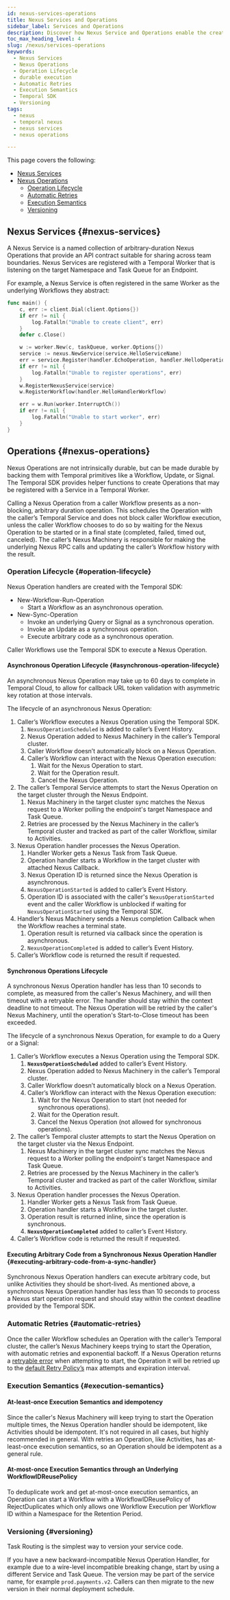 ```yaml
---
id: nexus-services-operations
title: Nexus Services and Operations
sidebar_label: Services and Operations
description: Discover how Nexus Service and Operations enable the creation of well-defined API contracts for sharing capabilities across team and Namespace boundaries, leveraging Temporal's durable and scalable infrastructure.
toc_max_heading_level: 4
slug: /nexus/services-operations
keywords:
  - Nexus Services
  - Nexus Operations
  - Operation Lifecycle
  - durable execution
  - Automatic Retries
  - Execution Semantics
  - Temporal SDK
  - Versioning
tags:
  - nexus 
  - temporal nexus 
  - nexus services
  - nexus operations

---
```


This page covers the following:

- [Nexus Services](#nexus-services)
- [Nexus Operations](#nexus-services)
  - [Operation Lifecycle](#operation-lifecycle)
  - [Automatic Retries](#automatic-retries)
  - [Execution Semantics](#execution-semantics)
  - [Versioning](#versioning)

## Nexus Services {#nexus-services}

A Nexus Service is a named collection of arbitrary-duration Nexus Operations that provide an API contract suitable for sharing across team boundaries.
Nexus Services are registered with a Temporal Worker that is listening on the target Namespace and Task Queue for an Endpoint.

For example, a Nexus Service is often registered in the same Worker as the underlying Workflows they abstract:

```go
func main() {
	c, err := client.Dial(client.Options{})
	if err != nil {
		log.Fatalln("Unable to create client", err)
	}
	defer c.Close()

	w := worker.New(c, taskQueue, worker.Options{})
	service := nexus.NewService(service.HelloServiceName)
	err = service.Register(handler.EchoOperation, handler.HelloOperation)
	if err != nil {
		log.Fatalln("Unable to register operations", err)
	}
	w.RegisterNexusService(service)
	w.RegisterWorkflow(handler.HelloHandlerWorkflow)

	err = w.Run(worker.InterruptCh())
	if err != nil {
		log.Fatalln("Unable to start worker", err)
	}
}
```

## Operations {#nexus-operations}

Nexus Operations are not intrinsically durable, but can be made durable by backing them with Temporal primitives like a Workflow, Update, or Signal.
The Temporal SDK provides helper functions to create Operations that may be registered with a Service in a Temporal Worker.

Calling a Nexus Operation from a caller Workflow presents as a non-blocking, arbitrary duration operation.
This schedules the Operation with the caller’s Temporal Service and does not block caller Workflow execution, unless the caller Workflow chooses to do so by waiting for the Nexus Operation to be started or in a final state (completed, failed, timed out, canceled).
The caller’s Nexus Machinery is responsible for making the underlying Nexus RPC calls and updating the caller’s Workflow history with the result.

### Operation Lifecycle {#operation-lifecycle}

Nexus Operation handlers are created with the Temporal SDK:

- New-Workflow-Run-Operation
  - Start a Workflow as an asynchronous operation.
- New-Sync-Operation
  - Invoke an underlying Query or Signal as a synchronous operation.
  - Invoke an Update as a synchronous operation.
  - Execute arbitrary code as a synchronous operation.

Caller Workflows use the Temporal SDK to execute a Nexus Operation.

#### Asynchronous Operation Lifecycle {#asynchronous-operation-lifecycle}

An asynchronous Nexus Operation may take up to 60 days to complete in Temporal Cloud, to allow for callback URL token validation with asymmetric key rotation at those intervals.

The lifecycle of an asynchronous Nexus Operation:

1. Caller’s Workflow executes a Nexus Operation using the Temporal SDK.
   1. `NexusOperationScheduled` is added to caller’s Event History.
   2. Nexus Operation added to Nexus Machinery in the caller’s Temporal cluster.
   3. Caller Workflow doesn’t automatically block on a Nexus Operation.
   4. Caller’s Workflow can interact with the Nexus Operation execution:
      1. Wait for the Nexus Operation to start.
      2. Wait for the Operation result.
      3. Cancel the Nexus Operation.
2. The caller’s Temporal Service attempts to start the Nexus Operation on the target cluster through the Nexus Endpoint.
   1. Nexus Machinery in the target cluster sync matches the Nexus request to a Worker polling the endpoint's target Namespace and Task Queue.
   2. Retries are processed by the Nexus Machinery in the caller’s Temporal cluster and tracked as part of the caller Workflow, similar to Activities.
3. Nexus Operation handler processes the Nexus Operation.
   1. Handler Worker gets a Nexus Task from Task Queue.
   2. Operation handler starts a Workflow in the target cluster with attached Nexus Callback.
   3. Nexus Operation ID is returned since the Nexus Operation is asynchronous.
   4. `NexusOperationStarted` is added to caller’s Event History.
   5. Operation ID is associated with the caller's `NexusOperationStarted` event and the caller Workflow is unblocked if waiting for `NexusOperationStarted` using the Temporal SDK.
4. Handler’s Nexus Machinery sends a Nexus completion Callback when the Workflow reaches a terminal state.
   1. Operation result is returned via callback since the operation is asynchronous.
   2. `NexusOperationCompleted` is added to caller’s Event History.
5. Caller’s Workflow code is returned the result if requested.

#### Synchronous Operations Lifecycle

A synchronous Nexus Operation handler has less than 10 seconds to complete, as measured from the caller's Nexus Machinery, and will then timeout with a retryable error.
The handler should stay within the context deadline to not timeout.
The Nexus Operation will be retried by the caller's Nexus Machinery, until the operation's Start-to-Close timeout has been exceeded.

The lifecycle of a synchronous Nexus Operation, for example to do a Query or a Signal:

1. Caller’s Workflow executes a Nexus Operation using the Temporal SDK.
   1. **`NexusOperationScheduled`** added to caller’s Event History.
   2. Nexus Operation added to Nexus Machinery in the caller’s Temporal cluster.
   3. Caller Workflow doesn’t automatically block on a Nexus Operation.
   4. Caller’s Workflow can interact with the Nexus Operation execution:
      1. Wait for the Nexus Operation to start (not needed for synchronous operations).
      2. Wait for the Operation result.
      3. Cancel the Nexus Operation (not allowed for synchronous operations).
2. The caller’s Temporal cluster attempts to start the Nexus Operation on the target cluster via the Nexus Endpoint.
   1. Nexus Machinery in the target cluster sync matches the Nexus request to a Worker polling the endpoint's target Namespace and Task Queue.
   2. Retries are processed by the Nexus Machinery in the caller’s Temporal cluster and tracked as part of the caller Workflow, similar to Activities.
3. Nexus Operation handler processes the Nexus Operation.
   1. Handler Worker gets a Nexus Task from Task Queue.
   2. Operation handler starts a Workflow in the target cluster.
   3. Operation result is returned inline, since the operation is synchronous.
   4. **`NexusOperationCompleted`** added to caller’s Event History.
4. Caller’s Workflow code is returned the result if requested.

#### Executing Arbitrary Code from a Synchronous Nexus Operation Handler {#executing-arbitrary-code-from-a-sync-handler}

Synchronous Nexus Operation handlers can execute arbitrary code, but unlike Activities they should be short-lived.
As mentioned above, a synchronous Nexus Operation handler has less than 10 seconds to process a Nexus start operation request and should stay within the context deadline provided by the Temporal SDK.

### Automatic Retries {#automatic-retries}

Once the caller Workflow schedules an Operation with the caller’s Temporal cluster, the caller’s Nexus Machinery keeps trying to start the Operation, with automatic retries and exponential backoff.
If a Nexus Operation returns a [retryable error](https://github.com/temporalio/temporal/blob/13d6cd8cf7a4ba0c4660cf98f672bbd645dca3e7/components/nexusoperations/executors.go#L659) when attempting to start, the Operation it will be retried up to the [default Retry Policy’s](https://github.com/temporalio/temporal/blob/de7c8879e103be666a7b067cc1b247f0ac63c25c/components/nexusoperations/config.go#L111) max attempts and expiration interval.

### Execution Semantics {#execution-semantics}

#### At-least-once Execution Semantics and idempotency

Since the caller's Nexus Machinery will keep trying to start the Operation multiple times, the Nexus Operation handler should be idempotent, like Activities should be idempotent.
It's not required in all cases, but highly recommended in general.
With retries an Operation, like Activities, has at-least-once execution semantics, so an Operation should be idempotent as a general rule.

#### At-most-once Execution Semantics through an Underlying WorkflowIDReusePolicy

To deduplicate work and get at-most-once execution semantics, an Operation can start a Workflow with a WorkflowIDReusePolicy of RejectDuplicates which only allows one Workflow Execution per Workflow ID within a Namespace for the Retention Period.

### Versioning {#versioning}

Task Routing is the simplest way to version your service code.

If you have a new backward-incompatible Nexus Operation Handler, for example due to a wire-level incompatible breaking change, start by using a different Service and Task Queue.
The version may be part of the service name, for example `prod.payments.v2`.
Callers can then migrate to the new version in their normal deployment schedule.
